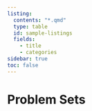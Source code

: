 ```yaml
---
listing:
  contents: "*.qmd"
  type: table
  id: sample-listings
  fields:
    - title
    - categories
sidebar: true
toc: false
---
```


# Problem Sets

::: {#sample-listings}
:::